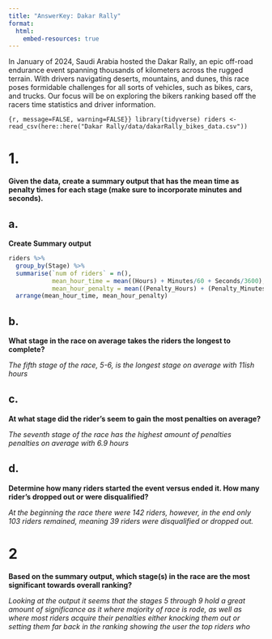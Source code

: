 ```yaml
---
title: "AnswerKey: Dakar Rally"
format: 
  html:
    embed-resources: true
---
```


In January of 2024, Saudi Arabia hosted the Dakar Rally, an epic off-road endurance event spanning thousands of kilometers across the rugged terrain. With drivers navigating deserts, mountains, and dunes, this race poses formidable challenges for all sorts of vehicles, such as bikes, cars, and trucks. Our focus will be on exploring the bikers ranking based off the racers time statistics and driver information.

```{r, message=FALSE, warning=FALSE}}
library(tidyverse)
riders <- read_csv(here::here("Dakar Rally/data/dakarRally_bikes_data.csv"))
```

# 1.	

**Given the data, create a summary output that has the mean time as penalty times for each stage (make sure to incorporate minutes and seconds).**

## a. 

**Create Summary output**

```r
riders %>%
  group_by(Stage) %>%
  summarise(`num of riders` = n(),
            mean_hour_time = mean((Hours) + Minutes/60 + Seconds/3600), 
            mean_hour_penalty = mean((Penalty_Hours) + (Penalty_Minutes/60) + (Penalty_Seconds/3600))) %>%
  arrange(mean_hour_time, mean_hour_penalty)
```

## b.

**What stage in the race on average takes the riders the longest to complete?**

*The fifth stage of the race, 5-6, is the longest stage on average with 11ish hours*


## c.
**At what stage did the rider's seem to gain the most penalties on average?**

*The seventh stage of the race has the highest amount of penalties penalties on average with 6.9 hours*


## d. 

**Determine how many riders started the event versus ended it. How many rider's dropped out or were disqualified?**

*At the beginning the race there were 142 riders, however, in the end only 103 riders remained, meaning 39 riders were disqualified or dropped out.*



# 2

**Based on the summary output, which stage(s) in the race are the most significant towards overall ranking?**

*Looking at the output it seems that the stages 5 through 9 hold a great amount of significance as it where majority of race is rode, as well as where most riders acquire their penalties either knocking them out or setting them far back in the ranking showing the user the top riders who *








  

